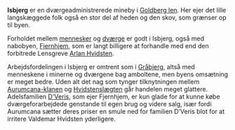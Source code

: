 {{title:Isbjerg}}
{{author:Laura Holmegaard}}
{{timestamp:2009-10-29T14:07:48Z}}
{{copyright:Isbjerg}}
'''Isbjerg''' er en dværgeadministrerede mineby i [[Goldberg len]]. Her ejer det lille langskæggede folk også en stor del af heden og den skov, som grænser op til byen.

Forholdet mellem [[menneske|mennesker]] og [[dværg|dværge]] er godt i Isbjerg, også med nabobyen, [[Fjernhjem]], som er langt billigere at forhandle med end den forbitrede Lensgreve [[Arlan Hvidsten]].
 
Arbejdsfordelingen i Isbjerg er omtrent som i [[Gråbjerg]], altså med menneskene i minerne og dværgene bag amboltene, men byens omsætning er meget bedre. Uden alt det nag som tynger tilknytningen mellem [[Aurumcana-klanen]] og [[Hvidsten|Hvidstenslægten]] går handelen meget glattere. Adelsfamilien [[D'Veris]], som ejer Fjernhjem, er kun glade for at kunne købe dværgeforarbejdede genstande til egen brug og videre salg, især fordi Aurumcana sætter deres priser en smule ned for familien D’Veris blot for at irritere Valdemar Hvidsten yderligere.